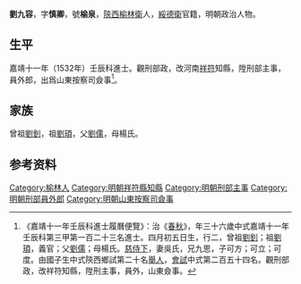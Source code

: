 {{明清人物信息框
| 姓名 = 劉九容
| 原名 =
| 圖片名稱= 
| 圖片大小 =
| 圖片說明 = 
| 最高職務 =
| 國家 = 大明 
| 爵位 =
| 籍貫 = [[陝西|陝西]][[榆林衛|榆林衛]]人<br>[[綏德衛|綏德衛]]官籍
| 族裔 = 
| 字號 = 字慎卿，號榆泉
| 諡號 =
| 出生日期 = 弘治十年（四月初五日）
| 出生地點 =
| 逝世日期 = 卒年不詳
| 逝世地點 =
| 墓葬 =
| 配偶 = 吳氏
| 親屬 = 
| 出身 =
* 嘉靖十一年壬辰科同進士出身
| 經歷 =
| 著作 =  
}}
'''劉九容'''{{BD|1497年||？年||}}，字'''慎卿'''，號'''榆泉'''，[[陝西|陝西]][[榆林衛|榆林衛]]人，[[綏德衛|綏德衛]]官籍，明朝政治人物。

==生平==
嘉靖十一年（1532年）壬辰科進士。觀刑部政，改河南[[祥符县|祥符]]知縣，陞刑部主事，員外郎，出爲山東按察司僉事<ref>《嘉靖十一年壬辰科進士履曆便覽》：治《[[春秋|春秋]]》，年三十六歲中式嘉靖十一年壬辰科第三甲第一百二十三名進士。四月初五日生，行二，曾祖[[劉釗|劉釗]]；祖[[劉頊|劉頊]]，義官；父[[劉儒|劉儒]]；母楊氏。[[慈侍下|慈侍下]]，妻吳氏，兄九思，子可方；可立；可度。由國子生中式陝西鄉試第二十名[[舉人|舉人]]，[[會試|會試]]中式第二百五十四名。觀刑部政，改祥符知縣，陞刑主事，員外，山東僉事。</ref>。

==家族==
曾祖[[劉釗|劉釗]]，祖[[劉頊|劉頊]]，父[[劉儒|劉儒]]，母楊氏。

== 参考资料 ==
{{reflist}}

{{嘉靖十一年壬辰科殿试金榜}}

{{Authority control}}
{{DEFAULTSORT:Liu劉}}
[[Category:榆林人|Category:榆林人]]
[[Category:明朝祥符縣知縣|Category:明朝祥符縣知縣]]
[[Category:明朝刑部主事|Category:明朝刑部主事]]
[[Category:明朝刑部員外郎|Category:明朝刑部員外郎]]
[[Category:明朝山東按察司僉事|Category:明朝山東按察司僉事]]


{{明朝人物小作品}}